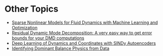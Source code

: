 # Other Topics
- [Sparse Nonlinear Models for Fluid Dynamics with Machine Learning and Optimization](https://www.youtube.com/watch?v=z_CZ_VyMDXE&ab_channel=SteveBrunton)
- [Residual Dynamic Mode Decomposition: A very easy way to get error bounds for your DMD computations](https://www.youtube.com/watch?v=Dc2OYDVp43I&ab_channel=SteveBrunton)
- [Deep Learning of Dynamics and Coordinates with SINDy Autoencoders](https://www.youtube.com/watch?v=WHhDgxkiR9c&t=255s&ab_channel=SteveBrunton)
- [Identifying Dominant Balance Physics from Data](https://www.youtube.com/watch?v=U6eZOzHLSM0&list=PLMrJAkhIeNNRK8orLUJL86k7BcuVX11dl&index=4&ab_channel=SteveBrunton)